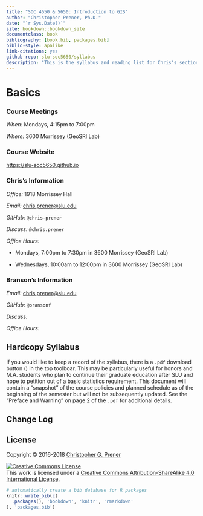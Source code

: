 ```yaml
---
title: "SOC 4650 & 5650: Introduction to GIS"
author: "Christopher Prener, Ph.D."
date: "`r Sys.Date()`"
site: bookdown::bookdown_site
documentclass: book
bibliography: [book.bib, packages.bib]
biblio-style: apalike
link-citations: yes
github-repo: slu-soc5650/syllabus
description: "This is the syllabus and reading list for Chris's sections of SOC 4650 and 5650."
---
```


# Basics {-}

### Course Meetings {-}

*When:* Mondays, 4:15pm to 7:00pm

*Where:* 3600 Morrissey (GeoSRI Lab)

### Course Website {-}

<https://slu-soc5650.github.io>

### Chris’s Information {-}

*Office:* 1918 Morrissey Hall

*Email:* <chris.prener@slu.edu>

*GitHub:* `@chris-prener`

*Discuss:* `@chris.prener`

*Office Hours:*

-   Mondays, 7:00pm to 7:30pm in 3600 Morrissey (GeoSRI Lab)

-   Wednesdays, 10:00am to 12:00pm in 3600 Morrissey (GeoSRI Lab)

### Branson's Information {-}

*Email:* <chris.prener@slu.edu>

*GitHub:* `@bransonf`

*Discuss:* 

*Office Hours:*

## Hardcopy Syllabus {-}
If you would like to keep a record of the syllabus, there is a `.pdf` download button (<i class="fa fa-file-pdf-o"></i>) in the top toolboar. This may be particularly useful for honors and M.A. students who plan to continue their graduate education after SLU and hope to petition out of a basic statistics requirement. This document will contain a "snapshot" of the course policies and planned schedule as of the beginning of the semester but will not be subsequently updated. See the "Preface and Warning" on page 2 of the `.pdf` for additional details.

## Change Log {-}

## License {-}
Copyright © 2016-2018 [Christopher G. Prener](https://chris-prener.github.io)

<a rel="license" href="http://creativecommons.org/licenses/by-sa/4.0/"><img alt="Creative Commons License" style="border-width:0" src="https://i.creativecommons.org/l/by-sa/4.0/88x31.png" /></a><br />This work is licensed under a <a rel="license" href="http://creativecommons.org/licenses/by-sa/4.0/">Creative Commons Attribution-ShareAlike 4.0 International License</a>.

```r
# automatically create a bib database for R packages
knitr::write_bib(c(
  .packages(), 'bookdown', 'knitr', 'rmarkdown'
), 'packages.bib')
```

